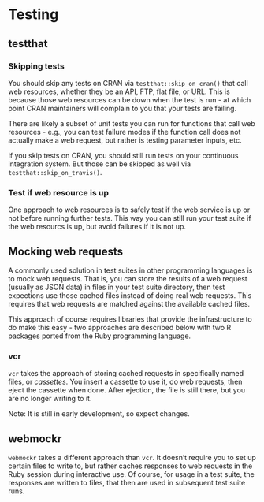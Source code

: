 # Testing

## testthat

### Skipping tests

You should skip any tests on CRAN via `testthat::skip_on_cran()` that call web resources, whether they be an API, FTP, flat file, or URL. This is because those web resources can be down when the test is run - at which point CRAN maintainers will complain to you that your tests are failing. 

There are likely a subset of unit tests you can run for functions that call web resources - e.g., you can test failure modes if the function call does not actually make a web request, but rather is testing parameter inputs, etc.

If you skip tests on CRAN, you should still run tests on your continuous integration system. But those can be skipped as well via `testthat::skip_on_travis()`.

### Test if web resource is up

One approach to web resources is to safely test if the web service is up or not before running further tests. This way you can still run your test suite if the web resourcs is up, but avoid failures if it is not up.

## Mocking web requests

A commonly used solution in test suites in other programming languages is to mock web requests. That is, you can store the results of a web request (usually as JSON data) in files in your test suite directory, then test expections use those cached files instead of doing real web requests. This requires that web requests are matched against the available cached files.

This approach of course requires libraries that provide the infrastructure to do make this easy - two approaches are described below with two R packages ported from the Ruby programming language.

### vcr

`vcr` takes the approach of storing cached requests in specifically named files, or _cassettes_. You insert a cassette to use it, do web requests, then eject the cassette when done. After ejection, the file is still there, but you are no longer writing to it. 

Note: It is still in early development, so expect changes.

## webmockr

`webmockr` takes a different approach than `vcr`. It doesn't require you to set up certain files to write to, but rather caches responses to web requests in the Ruby session during interactive use. Of course, for usage in a test suite, the responses are written to files, that then are used in subsequent test suite runs.  
